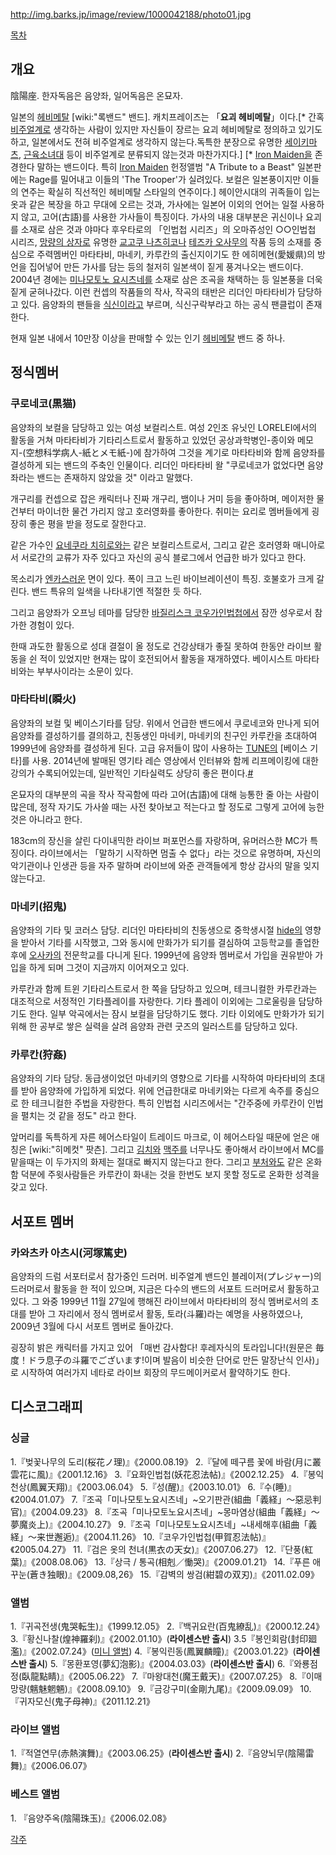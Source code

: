 http://img.barks.jp/image/review/1000042188/photo01.jpg

[[목차]]

== 개요 ==
陰陽座. 한자독음은 음양좌, 일어독음은 온묘자.

일본의 [[헤비메탈]] [wiki:"록밴드" 밴드]. 캐치프레이즈는 「'''요괴 헤비메탈'''」이다.[* 간혹 [[비주얼계]]로 생각하는 사람이 있지만 자신들이 장르는 요괴 헤비메탈로 정의하고 있기도 하고, 일본에서도 전혀 비주얼계로 생각하지 않는다.독특한 분장으로 유명한 [[세이키마츠]], [[근육소녀대]] 등이 비주얼계로 분류되지 않는것과 마찬가지다.] [* [[Iron Maiden]]을 존경한다 말하는 밴드이다. 특히 [[Iron Maiden]] 헌정앨범 "A Tribute to a Beast" 일본판에는 Rage를 밀어내고 이들의 'The Trooper'가 실려있다. 보컬은 일본풍이지만 이들의 연주는 확실히 직선적인 헤비메탈 스타일의 연주이다.]  헤이안시대의 귀족들이 입는 옷과 같은 복장을 하고 무대에 오르는 것과, 가사에는 일본어 이외의 언어는 일절 사용하지 않고, 고어(古語)를 사용한 가사들이 특징이다. 가사의 내용 대부분은 귀신이나 요괴를 소재로 삼은 것과 야마다 후우타로의 「인법첩 시리즈」의 오마쥬성인 ○○인법첩 시리즈, [[망량의 상자]]로 유명한 [[교고쿠 나츠히코]]나 [[테즈카 오사무]]의 작품 등의 소재를 중심으로 주력멤버인 마타타비, 마네키, 카루칸의 출신지이기도 한 에히메현(愛媛県)의 방언을 집어넣어 만든 가사를 담는 등의 철저히 일본색이 짙게 풍겨나오는 밴드이다. 2004년 경에는 [[미나모토노 요시츠네]]를 소재로 삼은 조곡을 채택하는 등 일본풍을 더욱 짙게 굳혀나갔다. 이런 컨셉의 작품들의 작사, 작곡의 태반은 리더인 마타타비가 담당하고 있다. 음양좌의 팬들을 [[식신]]이라고 부르며, 식신구락부라고 하는 공식 팬클럽이 존재한다.

현재 일본 내에서 10만장 이상을 판매할 수 있는 인기 [[헤비메탈]] 밴드 중 하나. 
== 정식멤버 == 

=== 쿠로네코(黒猫) ===
음양좌의 보컬을 담당하고 있는 여성 보컬리스트. 여성 2인조 유닛인 LORELEI에서의 활동을 거쳐 마타타비가 기타리스트로서 활동하고 있었던 공상과학병인-종이와 메모지-(空想科学病人-紙とメモ紙-)에 참가하여 그것을 계기로 마타타비와 함께 음양좌를 결성하게 되는 밴드의 주축인 인물이다. 리더인 마타타비 왈 "쿠로네코가 없었다면 음양좌라는 밴드는 존재하지 않았을 것" 이라고 말했다.

개구리를 컨셉으로 잡은 캐릭터나 진짜 개구리, 뱀이나 거미 등을 좋아하며, 메이저한 물건부터 마이너한 물건 가리지 않고 호러영화를 좋아한다. 취미는 요리로 멤버들에게 굉장히 좋은 평을 받을 정도로 잘한다고. 

같은 가수인 [[요네쿠라 치히로]]와는 같은 보컬리스트로서, 그리고 같은 호러영화 매니아로서 서로간의 교류가 자주 있다고 자신의 공식 블로그에서 언급한 바가 있다고 한다. 

목소리가 [[엔카]]스러운 면이 있다. 폭이 크고 느린 바이브레이션이 특징. 호불호가 크게 갈린다. 밴드 특유의 일색을 나타내기엔 적절한 듯 하다.

그리고 음양좌가 오프닝 테마를 담당한 [[바질리스크 코우가인법첩]]에서 잠깐 성우로서 참가한 경험이 있다.

한때 과도한 활동으로 성대 결절이 올 정도로 건강상태가 좋질 못하여 한동안 라이브 활동을 쉰 적이 있었지만 현재는 많이 호전되어서 활동을 재개하였다. 베이시스트 마타타비와는 부부사이라는 소문이 있다.

=== 마타타비(瞬火) ===
음양좌의 보컬 및 베이스기타를 담당. 위에서 언급한 밴드에서 쿠로네코와 만나게 되어 음양좌를 결성하기를 결의하고, 친동생인 마네키, 마네키의 친구인 카루칸을 초대하여 1999년에 음양좌를 결성하게 된다. 
고급 유저들이 많이 사용하는 [[TUNE]]의 [베이스 기타]를 사용. 2014년에 발매된 영기타 레슨 영상에서 인터뷰와 함께 리프메이킹에 대한 강의가 수록되어있는데, 일반적인 기타실력도 상당히 좋은 편이다.[https://www.youtube.com/watch?v=DQrA7-hO5Uw #]

온묘자의 대부분의 곡을 작사 작곡함에 따라 고어(古語)에 대해 능통한 줄 아는 사람이 많은데, 정작 자기도 가사쓸 때는 사전 찾아보고 적는다고 할 정도로 그렇게 고어에 능한 것은 아니라고 한다.

183cm의 장신을 살린 다이내믹한 라이브 퍼포먼스를 자랑하며, 유머러스한 MC가 특징이다. 라이브에서는 「말하기 시작하면 멈출 수 없다」라는 것으로 유명하며, 자신의 악기관이나 인생관 등을 자주 말하며 라이브에 와준 관객들에게 항상 감사의 말을 잊지 않는다고.

=== 마네키(招鬼) ===
음양좌의 기타 및 코러스 담당. 리더인 마타타비의 친동생으로 중학생시절 [[hide]]의 영향을 받아서 기타를 시작했고, 그와 동시에 만화가가 되기를 결심하여 고등학교를 졸업한 후에 [[오사카]]의 전문학교를 다니게 된다. 1999년에 음양좌 멤버로서 가입을 권유받아 가입을 하게 되며 그것이 지금까지 이어져오고 있다.

카루칸과 함께 트윈 기타리스트로서 한 쪽을 담당하고 있으며, 테크니컬한 카루칸과는 대조적으로 서정적인 기타플레이를 자랑한다. 기타 플레이 이외에는 그로울링을 담당하기도 한다. 일부 악곡에서는 잠시 보컬을 담당하기도 했다. 기타 이외에도 만화가가 되기위해 한 공부로 쌓은 실력을 살려 음양좌 관련 굿즈의 일러스트를 담당하고 있다.

=== 카루칸(狩姦) ===
음양좌의 기타 담당. 동급생이었던 마네키의 영향으로 기타를 시작하여 마타타비의 초대를 받아 음양좌에 가입하게 되었다. 위에 언급한대로 마네키와는 다르게 속주를 중심으로 한 테크니컬한 주법을 자랑한다. 특히 인법첩 시리즈에서는 "간주중에 카루칸이 인법을 펼치는 것 같을 정도" 라고 한다.

앞머리를 독특하게 자른 헤어스타일이 트레이드 마크로, 이 헤어스타일 때문에 얻은 애칭은 [wiki:"히메컷" 팟츤]. 그리고 [[김치]]와 [[맥주]]를 너무나도 좋아해서 라이브에서 MC를 맡을때는 이 두가지의 화제는 절대로 빠지지 않는다고 한다. 그리고 [[부처]]와도 같은 온화함 덕분에 주윗사람들은 카루칸이 화내는 것을 한번도 보지 못할 정도로 온화한 성격을 갖고 있다.

== 서포트 멤버 ==

=== 카와츠카 아츠시(河塚篤史) ===
음양좌의 드럼 서포터로서 참가중인 드러머. 비주얼계 밴드인 블레이저(プレジャー)의 드러머로서 활동을 한 적이 있으며, 지금은 다수의 밴드의 서포트 드러머로서 활동하고 있다. 그 와중 1999년 11월 27일에 행해진 라이브에서 마타타비의 정식 멤버로서의 초대를 받아 그 자리에서 정식 멤버로서 활동, 토라(斗羅)라는 예명을 사용하였으나, 2009년 3월에 다시 서포트 멤버로 돌아갔다.

굉장히 밝은 캐릭터를 가지고 있어 「매번 감사함다! 후레자식의 토라입니다!(원문은 毎度！ドラ息子の斗羅でございます!이며 발음이 비슷한 단어로 만든 말장난식 인사)」로 시작하여 여러가지 네타로 라이브 회장의 무드메이커로서 활약하기도 한다.

== 디스코그래피 == 

=== 싱글 ===
1.『벚꽃나무의 도리(桜花ノ理)』《2000.08.19》
2.『달에 떼구름 꽃에 바람(月に叢雲花に風)』《2001.12.16》
3.『요화인법첩(妖花忍法帖)』《2002.12.25》
4.『봉익천상(鳳翼天翔)』《2003.06.04》
5.『성(醒)』《2003.10.01》
6.『수(睡)』《2004.01.07》
7.『조곡「미나모토노요시츠네」~오기판관(組曲「義経」～惡忌判官)』《2004.09.23》
8.『조곡「미나모토노요시츠네」~몽마염상(組曲「義経」～夢魔炎上)』《2004.10.27》
9.『조곡「미나모토노요시츠네」~내세해후(組曲「義経」～来世邂逅)』《2004.11.26》
10.『코우가인법첩(甲賀忍法帖)』《2005.04.27》
11.『검은 옷의 천녀(黒衣の天女)』《2007.06.27》
12.『단풍(紅葉)』《2008.08.06》
13.『상극 / 통곡(相剋／慟哭)』《2009.01.21》
14.『푸른 애꾸눈(蒼き独眼)』《2009.08,26》
15.『감벽의 쌍검(紺碧の双刃)』《2011.02.09》

=== 앨범 ===
1.『귀곡전생(鬼哭転生)』《1999.12.05》
2.『백귀요란(百鬼繚乱)』《2000.12.24》
3.『황신나찰(煌神羅刹)』《2002.01.10》('''라이센스반 출시''')
3.5『봉인회람(封印廻濫)』《2002.07.24》([[미니 앨범]])
4.『봉익린동(鳳翼麟瞳)』《2003.01.22》('''라이센스반 출시''')
5.『몽환포영(夢幻泡影)』《2004.03.03》('''라이센스반 출시''')
6.『와룡점정(臥龍點睛)』《2005.06.22》
7.『마왕대천(魔王戴天)』《2007.07.25》
8.『이매망량(魑魅魍魎)』《2008.09.10》
9.『금강구미(金剛九尾)』《2009.09.09》
10.『귀자모신(鬼子母神)』《2011.12.21》

=== 라이브 앨범 ===
1.『적열연무(赤熱演舞)』《2003.06.25》('''라이센스반 출시''')
2.『음양뇌무(陰陽雷舞)』《2006.06.07》

=== 베스트 앨범 === 
1. 『음양주옥(陰陽珠玉)』《2006.02.08》


[[각주]]
